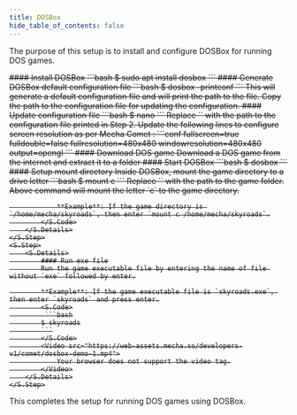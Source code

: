 ```yaml
---
title: DOSBox
hide_table_of_contents: false
---
```



The purpose of this setup is to install and configure DOSBox for running DOS games.

<S>
    <S.Step>
        <S.Details>
            #### Install DOSBox
            <S.Code>
                ```bash
                $ sudo apt install dosbox
                ```
            </S.Code>
        </S.Details>
    </S.Step>
    <S.Step>
        <S.Details>
            #### Generate DOSBox default configuration file
            <S.Code>
                ```bash
                $ dosbox -printconf
                ```
            </S.Code>
            This will generate a default configuration file and will print the path to the file.
            Copy the path to the configuration file for updating the configuration.
        </S.Details>
    </S.Step>
    <S.Step>
        <S.Details>
            #### Update configuration file
            <S.Code>
                ```bash
                $ nano <path-to-config-file>
                ```
            </S.Code>
            Replace `<path-to-config-file>` with the path to the configuration file printed in Step 2.
            Update the following lines to configure screen resolution as per Mecha Comet :
            ```conf
            fullscreen=true
            fulldouble=false
            fullresolution=480x480
            windowresolution=480x480
            output=opengl
            ```
        </S.Details>
    </S.Step>
    <S.Step>
        <S.Details>
            #### Download DOS game
            Download a DOS game from the internet and extract it to a folder
        </S.Details>
    </S.Step>
    <S.Step>
        <S.Details>
            #### Start DOSBox
            <S.Code>
                ```bash
                $ dosbox
                ```
            </S.Code>
        </S.Details>
    </S.Step>
    <S.Step>
        <S.Details>
            #### Setup mount directory
            Inside DOSBox, mount the game directory to a drive letter
            <S.Code>
                ```bash
                $ mount c <path-to-game>
                ```
                Replace `<path-to-game>` with the path to the game folder.
                Above command will mount the letter `c` to the game directory.

                **Example**: If the game directory is `/home/mecha/skyroads`, then enter `mount c /home/mecha/skyroads`.
            </S.Code>
        </S.Details>
    </S.Step>
    <S.Step>
        <S.Details>
            #### Run exe file
            Run the game executable file by entering the name of file without `exe` followed by enter.

            **Example**: If the game executable file is `skyroads.exe`, then enter `skyroads` and press enter.
            <S.Code>
             ```bash
            $ skyroads
            ```
            </S.Code>
            <Video src="https://web-assets.mecha.so/developers-v1/comet/dosbox-demo-1.mp4">
                Your browser does not support the video tag.
            </Video>
        </S.Details>
    </S.Step>
</S>

This completes the setup for running DOS games using DOSBox.
